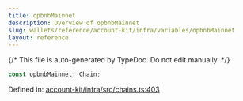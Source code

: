 ```yaml
---
title: opbnbMainnet
description: Overview of opbnbMainnet
slug: wallets/reference/account-kit/infra/variables/opbnbMainnet
layout: reference
---
```


{/* This file is auto-generated by TypeDoc. Do not edit manually. */}

```ts
const opbnbMainnet: Chain;
```

Defined in: [account-kit/infra/src/chains.ts:403](https://github.com/alchemyplatform/aa-sdk/blob/0cc60e9f694c242d91befdaa2f26cdec3ee389c5/account-kit/infra/src/chains.ts#L403)
